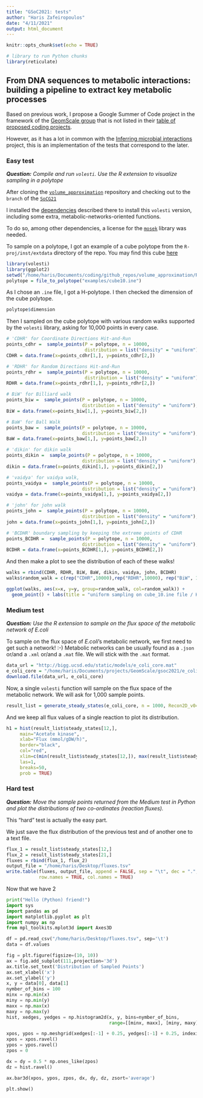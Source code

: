 ```yaml
---
title: "GSoC2021: tests"
author: "Haris Zafeiropoulos"
date: "4/11/2021"
output: html_document
---
```


```r
knitr::opts_chunk$set(echo = TRUE)

# library to run Python chunks
library(reticulate)

```

## From DNA sequences to metabolic interactions: building a pipeline to extract key metabolic processes

Based on previous work, I propose a Google Summer of Code project in the framework of the [GeomScale group]()
that is not listed in their [table of proposed coding projects](https://github.com/GeomScale/gsoc2021/wiki/table-of-proposed-coding-projects).

However, as it has a lot in common with the 
[Inferring microbial interactions](https://github.com/GeomScale/gsoc2021/wiki/Inferring-microbial-interactions) project,
this is an implementation of the tests that correspond to the later. 



### Easy test

***Question:***
*Compile and run `volesti`. Use the R extension to visualize sampling in a polytope*

After cloning the [`volume_approximation`](https://github.com/GeomScale/volume_approximation/) repository and 
checking out to the `branch` of the [`SoCG21`](https://github.com/GeomScale/volume_approximation/tree/socg21)

I installed the [dependencies](https://github.com/GeomScale/volume_approximation/tree/socg21) described there 
to install this `volesti` version, including some extra, metabolic-networks-oriented functions.

To do so, among other dependencies, a license for the [`mosek`](https://docs.mosek.com/9.2/licensing/quickstart.html#doc-licensing-quickstart)
library was needed. 

To sample on a polytope, I got an example of a cube polytope from the `R-proj/inst/extdata` directory of the repo.
You may find this cube [here](https://github.com/GeomScale/volume_approximation/blob/develop//inst/extdata/cube_10.ext)

```r
library(volesti)
library(ggplot2)
setwd("/home/haris/Documents/coding/github_repos/volume_approximation/R-proj/")
polytope = file_to_polytope("examples/cube10.ine")
```

As I chose an `.ine` file, I got a H-polytope.
I then checked the dimension of the cube polytope. 

```r
polytope$dimension
```

Then I sampled on the cube polytope with various random walks supported by the `volesti` library, 
asking for 10,000 points in every case. 

```r
# 'CDHR' for Coordinate Directions Hit-and-Run
points_cdhr =  sample_points(P = polytope, n = 10000, 
                             distribution = list("density" = "uniform"),  random_walk = list("walk"="CDHR"))
CDHR = data.frame(x=points_cdhr[1,], y=points_cdhr[2,])

# 'RDHR' for Random Directions Hit-and-Run
points_rdhr =  sample_points(P = polytope, n = 10000, 
                             distribution = list("density" = "uniform"),  random_walk = list("walk"="RDHR"))
RDHR = data.frame(x=points_rdhr[1,], y=points_rdhr[2,])

# BiW' for Billiard walk
points_biw =  sample_points(P = polytope, n = 10000, 
                            distribution = list("density" = "uniform"),  random_walk = list("walk"="BiW"))
BiW = data.frame(x=points_biw[1,], y=points_biw[2,])

# BaW' for Ball Walk
points_baw =  sample_points(P = polytope, n = 10000, 
                            distribution = list("density" = "uniform"),  random_walk = list("walk"="BaW"))
BaW = data.frame(x=points_baw[1,], y=points_baw[2,])

# 'dikin' for dikin walk
points_dikin =  sample_points(P = polytope, n = 10000, 
                            distribution = list("density" = "uniform"),  random_walk = list("walk"="dikin"))
dikin = data.frame(x=points_dikin[1,], y=points_dikin[2,])

# 'vaidya' for vaidya walk, 
points_vaidya =  sample_points(P = polytope, n = 10000, 
                            distribution = list("density" = "uniform"),  random_walk = list("walk"="vaidya"))
vaidya = data.frame(x=points_vaidya[1,], y=points_vaidya[2,])

# 'john' for john walk
points_john =  sample_points(P = polytope, n = 10000, 
                            distribution = list("density" = "uniform"),  random_walk = list("walk"="john"))
john = data.frame(x=points_john[1,], y=points_john[2,])

# 'BCDHR' boundary sampling by keeping the extreme points of CDHR 
points_BCDHR =  sample_points(P = polytope, n = 10000, 
                            distribution = list("density" = "uniform"),  random_walk = list("walk"="BCDHR"))
BCDHR = data.frame(x=points_BCDHR[1,], y=points_BCDHR[2,])

```


And then make a plot to see the distribution of each of these walks! 

```r
walks = rbind(CDHR, RDHR, BiW, BaW, dikin, vaidya, john, BCDHR)
walks$random_walk = c(rep("CDHR",10000),rep("RDHR",10000), rep("BiW", 10000), rep("BaW",10000), rep("dikin",10000), rep("vaidya",10000), rep("john",10000), rep("BCDHR", 10000))

ggplot(walks, aes(x=x, y=y, group=random_walk, col=random_walk)) +
  geom_point() + labs(title = "uniform sampling on cube_10.ine file / H-polytope")
```


### Medium test

***Question:***
*Use the R extension to sample on the flux space of the metabolic network of E.coli*

To sample on the flux space of *E.coli*'s metabolic network, we first need to get such a network! :-) 
Metabolic networks can be usually found as a `.json` or/and a `.xml` or/and a `.mat` file. 
We will stick with the `.mat` format. 

```r
data_url = "http://bigg.ucsd.edu/static/models/e_coli_core.mat"
e_coli_core = "/home/haris/Documents/projects/GeomScale/gsoc2021/e_coli_core.mat"
download.file(data_url, e_coli_core)
```

Now, a single `volesti` function will sample on the flux space of the metabolic network. 
We will ask for 1,000 sample points. 

```r
result_list = generate_steady_states(e_coli_core, n = 1000, Recon2D_v04 = FALSE, Recon3D_301 = FALSE)
```

And we keep all flux values of a single reaction to plot its distribution. 

```r
h1 = hist(result_list$steady_states[12,], 
     main="Acetate kinase", 
     xlab="Flux (mmol/gDW/h)", 
     border="black", 
     col="red", 
     xlim=c(min(result_list$steady_states[12,]), max(result_list$steady_states[12,])), 
     las=1, 
     breaks=50, 
     prob = TRUE)
```




### Hard test

***Question:*** 
*Move the sample points returned from the Medium test in Python and plot the distributions of two co-ordinates (reaction fluxes).*

This "hard" test is actually the easy part.

We just save the flux distribution of the previous test and of another one to a text file. 

```r
flux_1 = result_list$steady_states[12,]
flux_2 = result_list$steady_states[21,]
fluxes = rbind(flux_1, flux_2)
output_file = "/home/haris/Desktop/fluxes.tsv"
write.table(fluxes, output_file, append = FALSE, sep = "\t", dec = ".",
            row.names = TRUE, col.names = TRUE)
```

Now that we have 2 



```python
print("Hello (Python) friend!")
import sys
import pandas as pd
import matplotlib.pyplot as plt
import numpy as np
from mpl_toolkits.mplot3d import Axes3D
```


```python

df = pd.read_csv("/home/haris/Desktop/fluxes.tsv", sep='\t')
data = df.values
```
```python

fig = plt.figure(figsize=(10, 10))
ax = fig.add_subplot(111,projection='3d')
ax.title.set_text('Distribution of Sampled Points')
ax.set_xlabel('x')
ax.set_ylabel('y')
x, y = data[0], data[1]
nymber_of_bins = 100
minx = np.min(x)
miny = np.min(y)
maxx = np.max(x)
maxy = np.max(y)
hist, xedges, yedges = np.histogram2d(x, y, bins=nymber_of_bins, 
                                      range=[[minx, maxx], [miny, maxy]])

xpos, ypos = np.meshgrid(xedges[:-1] + 0.25, yedges[:-1] + 0.25, indexing="ij")
xpos = xpos.ravel()
ypos = ypos.ravel()
zpos = 0

dx = dy = 0.5 * np.ones_like(zpos)
dz = hist.ravel()

ax.bar3d(xpos, ypos, zpos, dx, dy, dz, zsort='average')

plt.show()
```

